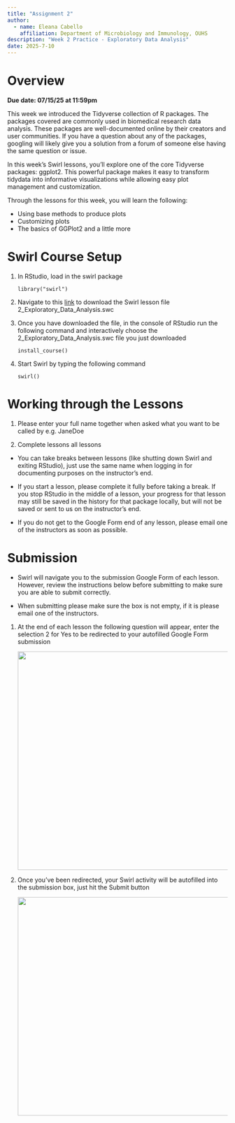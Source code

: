 ```yaml
---
title: "Assignment 2"
author: 
  - name: Eleana Cabello
    affiliation: Department of Microbiology and Immunology, OUHS
description: "Week 2 Practice - Exploratory Data Analysis"
date: 2025-7-10
---
```


# Overview

**Due date: 07/15/25 at 11:59pm**

This week we introduced the Tidyverse collection of R packages. The packages covered are commonly used in biomedical research data analysis. These packages are well-documented online by their creators and user communities. If you have a question about any of the packages, googling will likely give you a solution from a forum of someone else having the same question or issue. 

In this week's Swirl lessons, you'll explore one of the core Tidyverse packages: ggplot2. This powerful package makes it easy to transform tidydata into informative visualizations while allowing easy plot management and customization.

Through the lessons for this week, you will learn the following:

- Using base methods to produce plots
- Customizing plots
- The basics of GGPlot2 and a little more

# Swirl Course Setup

1.  In RStudio, load in the swirl package

    `library("swirl")`
    
2. Navigate to this [link](https://github.com/lindsaynhayes/introR2025/tree/main/swirl) to download the Swirl lesson file 2_Exploratory_Data_Analysis.swc

3. Once you have downloaded the file, in the console of RStudio run the following command and interactively choose the 2_Exploratory_Data_Analysis.swc file you just downloaded

    `install_course()`

4. Start Swirl by typing the following command

    `swirl()`
  
# Working through the Lessons 

1. Please enter your full name together when asked what you want to be called by e.g. JaneDoe

2. Complete lessons all lessons

::: callout-important

- You can take breaks between lessons (like shutting down Swirl and exiting RStudio), just use the same name when logging in for documenting purposes on the instructor's end. 

- If you start a lesson, please complete it fully before taking a break. If you stop RStudio in the middle of a lesson, your progress for that lesson may still be saved in the history for that package locally, but will not be saved or sent to us on the instructor's end. 

- If you do not get to the Google Form end of any lesson, please email one of the instructors as soon as possible. 
:::

# Submission

::: callout-note
- Swirl will navigate you to the submission Google Form of each lesson. However, review the instructions below before submitting to make sure you are able to submit correctly. 

- When submitting please make sure the box is not empty, if it is please email one of the instructors. 
:::

1. At the end of each lesson the following question will appear, enter the selection 2 for Yes to be redirected to your autofilled Google Form submission

    ![](../images/L02/index_L02/google_form_redirect.png){width=500}
    
2. Once you've been redirected, your Swirl activity will be autofilled into the submission box, just hit the Submit button

    ![](../images/L02/index_L02/google_form_submission.png){width=500}